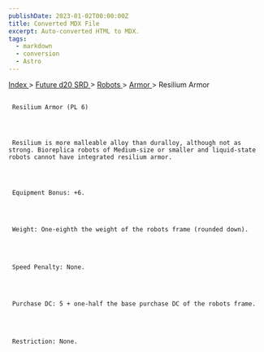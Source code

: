 ```yaml
---
publishDate: 2023-01-02T00:00:00Z
title: Converted MDX File
excerpt: Auto-converted HTML to MDX.
tags:
  - markdown
  - conversion
  - Astro
---
```


[
Index
](-index) >
[
Future d20 SRD
](future-d20-srd-index) >
[
Robots
](future-d20-srd-robots-index) >
[
Armor
](future-d20-srd-robots-armor-index) > Resilium Armor

##

     Resilium Armor (PL 6)




     Resilium is more malleable alloy than duralloy, although not as strong. Bioreplica robots of Medium-size or smaller and liquid-state robots cannot have integrated resilium armor.




     Equipment Bonus: +6.




     Weight: One-eighth the weight of the robots frame (rounded down).




     Speed Penalty: None.




     Purchase DC: 5 + one-half the base purchase DC of the robots frame.




     Restriction: None.
